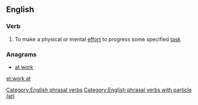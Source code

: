 ==English==

===Verb===
{{en-verb|works at|working at|worked at|head=[[work]] [[at]]}}

# {{context|transitive|lang=en}} To make a physical or mental [[effort]] to progress some specified [[task]]

===Anagrams===
* [[at work#English|at work]]

[[Category:English phrasal verbs]]
[[Category:English phrasal verbs with particle (at)]]

[[et:work at]]